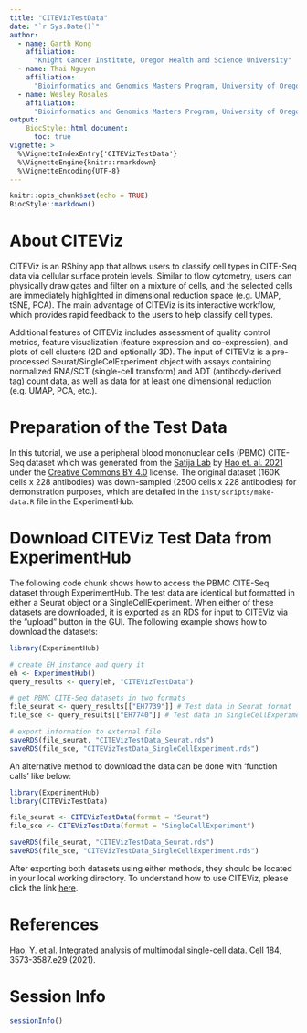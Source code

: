 ---
title: "CITEVizTestData"
date: "`r Sys.Date()`"
author:
  - name: Garth Kong
    affiliation:
      "Knight Cancer Institute, Oregon Health and Science University"
  - name: Thai Nguyen
    affiliation:
      "Bioinformatics and Genomics Masters Program, University of Oregon"
  - name: Wesley Rosales
    affiliation:
      "Bioinformatics and Genomics Masters Program, University of Oregon"
output:
    BiocStyle::html_document:
      toc: true
vignette: >
  %\VignetteIndexEntry{'CITEVizTestData'}
  %\VignetteEngine{knitr::rmarkdown}
  %\VignetteEncoding{UTF-8}
---
```{r setup, include=FALSE}
knitr::opts_chunk$set(echo = TRUE)
BiocStyle::markdown()
```

# About CITEViz

CITEViz is an RShiny app that allows users to classify cell types in CITE-Seq data via cellular surface protein levels. Similar to flow cytometry, users can physically draw gates and filter on a mixture of cells, and the selected cells are immediately highlighted in dimensional reduction space (e.g. UMAP, tSNE, PCA). The main advantage of CITEViz is its interactive workflow, which provides rapid feedback to the users to help classify cell types.

Additional features of CITEViz includes assessment of quality control metrics, feature visualization (feature expression and co-expression), and plots of cell clusters (2D and optionally 3D). The input of CITEViz is a pre-processed Seurat/SingleCelExperiment object with assays containing normalized RNA/SCT (single-cell transform) and ADT (antibody-derived tag) count data, as well as data for at least one dimensional reduction (e.g. UMAP, PCA, etc.).

# Preparation of the Test Data

In this tutorial, we use a peripheral blood mononuclear cells (PBMC) CITE-Seq dataset which was generated from the [Satija Lab](https://satijalab.org/) by [Hao et. al. 2021](https://www.sciencedirect.com/science/article/pii/S0092867421005833?via%3Dihub) under the [Creative Commons BY 4.0](https://creativecommons.org/licenses/by/4.0/) license. The original dataset (160K cells x 228 antibodies) was down-sampled (2500 cells x 228 antibodies) for demonstration purposes, which are detailed in the `inst/scripts/make-data.R` file in the ExperimentHub.

# Download CITEViz Test Data from ExperimentHub

The following code chunk shows how to access the PBMC CITE-Seq dataset through ExperimentHub. The test data are identical but formatted in either a Seurat object or a SingleCellExperiment. When either of these datasets are downloaded, it is exported as an RDS for input to CITEViz via the "upload" button in the GUI. The following example shows how to download the datasets:

```{r}
library(ExperimentHub)

# create EH instance and query it
eh <- ExperimentHub()
query_results <- query(eh, "CITEVizTestData")

# get PBMC CITE-Seq datasets in two formats
file_seurat <- query_results[["EH7739"]] # Test data in Seurat format
file_sce <- query_results[["EH7740"]] # Test data in SingleCellExperiment format

# export information to external file
saveRDS(file_seurat, "CITEVizTestData_Seurat.rds")
saveRDS(file_sce, "CITEVizTestData_SingleCellExperiment.rds")

```

An alternative method to download the data can be done with 'function calls' like below:

```{r}
library(ExperimentHub)
library(CITEVizTestData)

file_seurat <- CITEVizTestData(format = "Seurat")
file_sce <- CITEVizTestData(format = "SingleCellExperiment")

saveRDS(file_seurat, "CITEVizTestData_Seurat.rds")
saveRDS(file_sce, "CITEVizTestData_SingleCellExperiment.rds")

```

After exporting both datasets using either methods, they should be located in your local working directory. To understand how to use CITEViz, please click the link [here](https://github.com/maxsonBraunLab/CITEViz).

# References

Hao, Y. et al. Integrated analysis of multimodal single-cell data. Cell 184, 3573-3587.e29 (2021).

# Session Info

```{r}
sessionInfo()
```